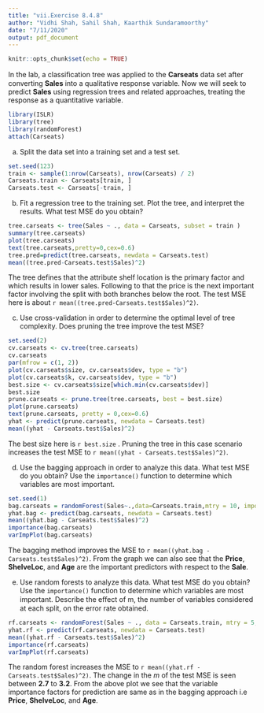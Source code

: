 ```yaml
---
title: "vii.Exercise 8.4.8"
author: "Vidhi Shah, Sahil Shah, Kaarthik Sundaramoorthy"
date: "7/11/2020"
output: pdf_document
---
```


```r
knitr::opts_chunk$set(echo = TRUE)
```

In the lab, a classiﬁcation tree was applied to the **Carseats** data set after converting **Sales** into a qualitative response variable. Now we will seek to predict **Sales** using regression trees and related approaches, treating the response as a quantitative variable.

```r
library(ISLR)
library(tree)
library(randomForest)
attach(Carseats)
```

(a) Split the data set into a training set and a test set.

```r
set.seed(123)
train <- sample(1:nrow(Carseats), nrow(Carseats) / 2)
Carseats.train <- Carseats[train, ]
Carseats.test <- Carseats[-train, ]
```

(b) Fit a regression tree to the training set. Plot the tree, and interpret the results. What test MSE do you obtain?

```r
tree.carseats <- tree(Sales ~ ., data = Carseats, subset = train )
summary(tree.carseats)
plot(tree.carseats)
text(tree.carseats,pretty=0,cex=0.6)
tree.pred=predict(tree.carseats, newdata = Carseats.test)
mean((tree.pred-Carseats.test$Sales)^2)
```

The tree defines that the attribute shelf location is the primary factor and which results in lower sales. Following to that the price is the next important factor involving the split with both branches below the root. The test MSE here is about `r mean((tree.pred-Carseats.test$Sales)^2)`.

(c) Use cross-validation in order to determine the optimal level of tree complexity. Does pruning the tree improve the test MSE?

```r
set.seed(2)
cv.carseats <- cv.tree(tree.carseats)
cv.carseats
par(mfrow = c(1, 2))
plot(cv.carseats$size, cv.carseats$dev, type = "b")
plot(cv.carseats$k, cv.carseats$dev, type = "b")
best.size <- cv.carseats$size[which.min(cv.carseats$dev)]
best.size
prune.carseats <- prune.tree(tree.carseats, best = best.size)
plot(prune.carseats)
text(prune.carseats, pretty = 0,cex=0.6)
yhat <- predict(prune.carseats, newdata = Carseats.test)
mean((yhat - Carseats.test$Sales)^2)
```

The best size here is `r best.size` . Pruning the tree in this case scenario increases the test MSE to `r mean((yhat - Carseats.test$Sales)^2)`.

(d) Use the bagging approach in order to analyze this data. What test MSE do you obtain? Use the `importance()` function to determine which variables are most important.

```r
set.seed(1)
bag.carseats = randomForest(Sales~.,data=Carseats.train,mtry = 10, importance = TRUE)
yhat.bag <- predict(bag.carseats, newdata = Carseats.test)
mean((yhat.bag - Carseats.test$Sales)^2)
importance(bag.carseats)
varImpPlot(bag.carseats)
```

The bagging method improves the MSE to `r mean((yhat.bag - Carseats.test$Sales)^2)`. From the graph we can also see that the **Price**, **ShelveLoc**, and **Age** are the important predictors with respect to the **Sale**.

(e) Use random forests to analyze this data. What test MSE do you obtain? Use the `importance()` function to determine which variables are most important. Describe the eﬀect of m, the number of variables considered at each split, on the error rate obtained.

```r
rf.carseats <- randomForest(Sales ~ ., data = Carseats.train, mtry = 5, importance = TRUE)
yhat.rf <- predict(rf.carseats, newdata = Carseats.test)
mean((yhat.rf - Carseats.test$Sales)^2)
importance(rf.carseats)
varImpPlot(rf.carseats)
```

The random forest increases the MSE to `r mean((yhat.rf - Carseats.test$Sales)^2)`. The change in the _m_ of the test MSE is seen between **2.7** to **3.2**. From the above plot we see that the variable importance factors for prediction are same as in the bagging approach i.e **Price**, **ShelveLoc**, and **Age**.



